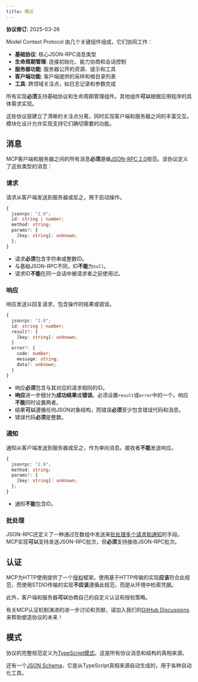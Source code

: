 ```yaml
---
title: 概述
---
```


<Info>**协议修订**: 2025-03-26</Info>

Model Context Protocol 由几个关键组件组成，它们协同工作：

- **基础协议**: 核心JSON-RPC消息类型
- **生命周期管理**: 连接初始化、能力协商和会话控制
- **服务器功能**: 服务器公开的资源、提示和工具
- **客户端功能**: 客户端提供的采样和根目录列表
- **工具**: 跨领域关注点，如日志记录和参数完成

所有实现**必须**支持基础协议和生命周期管理组件。其他组件**可以**根据应用程序的具体需求实现。

这些协议层建立了清晰的关注点分离，同时实现客户端和服务器之间的丰富交互。模块化设计允许实现支持它们确切需要的功能。

## 消息

MCP客户端和服务器之间的所有消息**必须**遵循[JSON-RPC 2.0](https://www.jsonrpc.org/specification)规范。该协议定义了这些类型的消息：

### 请求

请求从客户端发送到服务器或反之，用于启动操作。

```typescript
{
  jsonrpc: "2.0";
  id: string | number;
  method: string;
  params?: {
    [key: string]: unknown;
  };
}
```

- 请求**必须**包含字符串或整数ID。
- 与基础JSON-RPC不同，ID**不能**为`null`。
- 请求ID**不能**在同一会话中被请求者之前使用过。

### 响应

响应发送以回复请求，包含操作的结果或错误。

```typescript
{
  jsonrpc: "2.0";
  id: string | number;
  result?: {
    [key: string]: unknown;
  }
  error?: {
    code: number;
    message: string;
    data?: unknown;
  }
}
```

- 响应**必须**包含与其对应的请求相同的ID。
- **响应**进一步细分为**成功结果**或**错误**。必须设置`result`或`error`中的一个。响应**不能**同时设置两者。
- 结果**可以**遵循任何JSON对象结构，而错误**必须**至少包含错误代码和消息。
- 错误代码**必须**是整数。

### 通知

通知从客户端发送到服务器或反之，作为单向消息。接收者**不能**发送响应。

```typescript
{
  jsonrpc: "2.0";
  method: string;
  params?: {
    [key: string]: unknown;
  };
}
```

- 通知**不能**包含ID。

### 批处理

JSON-RPC还定义了一种通过在数组中发送来[批处理多个请求和通知](https://www.jsonrpc.org/specification#batch)的手段。MCP实现**可以**支持发送JSON-RPC批次，但**必须**支持接收JSON-RPC批次。

## 认证

MCP为HTTP使用提供了一个[授权](/specification/2025-03-26/basic/authorization)框架。使用基于HTTP传输的实现**应该**符合此规范，而使用STDIO传输的实现**不应该**遵循此规范，而是从环境中检索凭据。

此外，客户端和服务器**可以**协商自己的自定义认证和授权策略。

有关MCP认证机制演进的进一步讨论和贡献，请加入我们的[GitHub Discussions](https://github.com/modelcontextprotocol/specification/discussions)来帮助塑造协议的未来！

## 模式

协议的完整规范定义为[TypeScript模式](https://github.com/modelcontextprotocol/specification/blob/main/schema/2025-03-26/schema.ts)。这是所有协议消息和结构的真相来源。

还有一个[JSON Schema](https://github.com/modelcontextprotocol/specification/blob/main/schema/2025-03-26/schema.json)，它是从TypeScript真相来源自动生成的，用于各种自动化工具。

